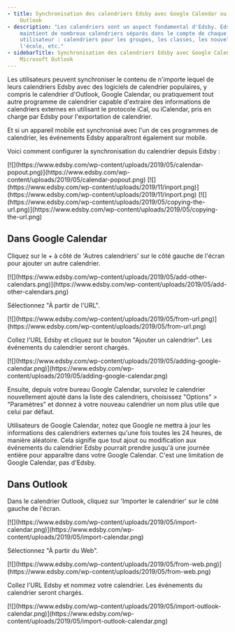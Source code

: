 ```yaml
---
- title: Synchronisation des calendriers Edsby avec Google Calendar ou Microsoft
    Outlook
- description: "Les calendriers sont un aspect fondamental d'Edsby. Edsby
    maintient de nombreux calendriers séparés dans le compte de chaque
    utilisateur : calendriers pour les groupes, les classes, les nouvelles de
    l'école, etc."
- sidebarTitle: Synchronisation des calendriers Edsby avec Google Calendar ou
    Microsoft Outlook
---
```


Les utilisateurs peuvent synchroniser le contenu de n'importe lequel de leurs calendriers Edsby avec des logiciels de calendrier populaires, y compris le calendrier d'Outlook, Google Calendar, ou pratiquement tout autre programme de calendrier capable d'extraire des informations de calendriers externes en utilisant le protocole iCal, ou iCalendar, pris en charge par Edsby pour l'exportation de calendrier.

Et si un appareil mobile est synchronisé avec l'un de ces programmes de calendrier, les événements Edsby apparaîtront également sur mobile.

Voici comment configurer la synchronisation du calendrier depuis Edsby :

<Steps>
  <Step title="Sur un ordinateur de bureau avec un navigateur web, naviguez vers le calendrier spécifique de la classe, du groupe ou autre Edsby que vous souhaitez synchroniser. Une fois que vous avez trouvé le calendrier que vous voulez, dans le volet du calendrier en haut à droite de l'écran, cliquez sur le bouton &#x22;Ouvrir le calendrier en pleine page&#x22;.">
    <Frame>
      [![](https://www.edsby.com/wp-content/uploads/2019/05/calendar-popout.png)](https://www.edsby.com/wp-content/uploads/2019/05/calendar-popout.png)
    </Frame>
  </Step>

  <Step title="Dans la vue du calendrier en pleine page, cliquez sur le bouton Sync">
    <Frame>
      [![](https://www.edsby.com/wp-content/uploads/2019/11/inport.png)](https://www.edsby.com/wp-content/uploads/2019/11/inport.png)
    </Frame>
  </Step>

  <Step title="Edsby générera une URL pour votre calendrier sélectionné dans une fenêtre pop-up. Copiez et collez l'URL dans le presse-papiers de votre ordinateur.">
    <Frame>
      [![](https://www.edsby.com/wp-content/uploads/2019/05/copying-the-url.png)](https://www.edsby.com/wp-content/uploads/2019/05/copying-the-url.png)
    </Frame>
  </Step>

  <Step title="Dans votre autre programme de calendrier, trouvez sa fonction d'importation de calendrier et collez l'URL de votre calendrier Edsby, comme décrit ci-dessous pour Google Calendar et Microsoft Outlook. Répétez le processus pour les autres calendriers que vous pourriez vouloir d'Edsby. Notez que vous ne pouvez pas modifier vous-même les informations du calendrier Edsby ; la synchronisation se fait uniquement dans un sens." />
</Steps>

## Dans Google Calendar

Cliquez sur le + à côté de 'Autres calendriers' sur le côté gauche de l'écran pour ajouter un autre calendrier.

<Frame>
  [![](https://www.edsby.com/wp-content/uploads/2019/05/add-other-calendars.png)](https://www.edsby.com/wp-content/uploads/2019/05/add-other-calendars.png)
</Frame>

Sélectionnez "À partir de l'URL".

<Frame>
  [![](https://www.edsby.com/wp-content/uploads/2019/05/from-url.png)](https://www.edsby.com/wp-content/uploads/2019/05/from-url.png)
</Frame>

Collez l'URL Edsby et cliquez sur le bouton "Ajouter un calendrier". Les événements du calendrier seront chargés.

<Frame>
  [![](https://www.edsby.com/wp-content/uploads/2019/05/adding-google-calendar.png)](https://www.edsby.com/wp-content/uploads/2019/05/adding-google-calendar.png)
</Frame>

Ensuite, depuis votre bureau Google Calendar, survolez le calendrier nouvellement ajouté dans la liste des calendriers, choisissez "Options" > "Paramètres" et donnez à votre nouveau calendrier un nom plus utile que celui par défaut.

Utilisateurs de Google Calendar, notez que Google ne mettra à jour les informations des calendriers externes qu'une fois toutes les 24 heures, de manière aléatoire. Cela signifie que tout ajout ou modification aux événements du calendrier Edsby pourrait prendre jusqu'à une journée entière pour apparaître dans votre Google Calendar. C'est une limitation de Google Calendar, pas d'Edsby.

## Dans Outlook

Dans le calendrier Outlook, cliquez sur 'Importer le calendrier' sur le côté gauche de l'écran.

<Frame>
  [![](https://www.edsby.com/wp-content/uploads/2019/05/import-calendar.png)](https://www.edsby.com/wp-content/uploads/2019/05/import-calendar.png)
</Frame>

Sélectionnez "À partir du Web".

<Frame>
  [![](https://www.edsby.com/wp-content/uploads/2019/05/from-web.png)](https://www.edsby.com/wp-content/uploads/2019/05/from-web.png)
</Frame>

Collez l'URL Edsby et nommez votre calendrier. Les événements du calendrier seront chargés.

<Frame>
  [![](https://www.edsby.com/wp-content/uploads/2019/05/import-outlook-calendar.png)](https://www.edsby.com/wp-content/uploads/2019/05/import-outlook-calendar.png)
</Frame>
